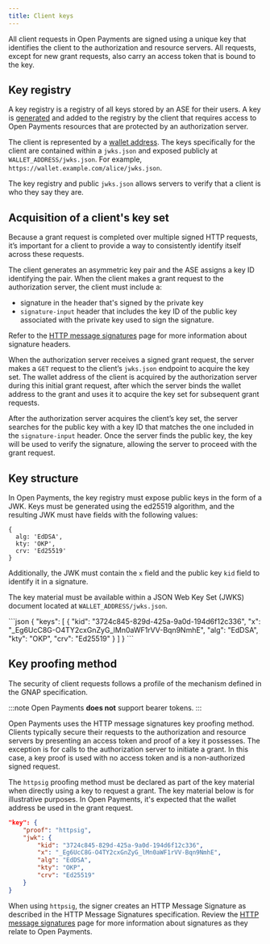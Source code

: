 ```yaml
---
title: Client keys
---
```



All client requests in Open Payments are signed using a unique key that identifies the client to the authorization and resource servers. All requests, except for new grant requests, also carry an access token that is bound to the key.

## Key registry

A key registry is a registry of all keys stored by an ASE for their users. A key is [generated](#key-structure) and added to the registry by the client that requires access to Open Payments resources that are protected by an authorization server.

The client is represented by a [wallet address](/introduction/wallet-addresses). The keys specifically for the client are contained within a `jwks.json` and exposed publicly at `WALLET_ADDRESS/jwks.json`. For example, `https://wallet.example.com/alice/jwks.json`.

The key registry and public `jwks.json` allows servers to verify that a client is who they say they are.

## Acquisition of a client's key set

Because a grant request is completed over multiple signed HTTP requests, it’s important for a client to provide a way to consistently identify itself across these requests.

The client generates an asymmetric key pair and the ASE assigns a key ID identifying the pair. When the client makes a grant request to the authorization server, the client must include a:

- signature in the header that's signed by the private key
- `signature-input` header that includes the key ID of the public key associated with the private key used to sign the signature.

Refer to the [HTTP message signatures](/introduction/http-signatures) page for more information about signature headers.

When the authorization server receives a signed grant request, the server makes a `GET` request to the client’s `jwks.json` endpoint to acquire the key set. The wallet address of the client is acquired by the authorization server during this initial grant request, after which the server binds the wallet address to the grant and uses it to acquire the key set for subsequent grant requests.

After the authorization server acquires the client’s key set, the server searches for the public key with a key ID that matches the one included in the `signature-input` header. Once the server finds the public key, the key will be used to verify the signature, allowing the server to proceed with the grant request.

## Key structure

In Open Payments, the key registry must expose public keys in the form of a JWK. Keys must be generated using the <LinkOut href='https://datatracker.ietf.org/doc/html/rfc8032'>ed25519 algorithm</LinkOut>, and the resulting JWK must have fields with the following values:

```
{
  alg: 'EdDSA',
  kty: 'OKP',
  crv: 'Ed25519'
}
```

Additionally, the JWK must contain the `x` field and the public key `kid` field to identify it in a signature.

The key material must be available within a JSON Web Key Set (JWKS) document located at `WALLET_ADDRESS/jwks.json`.

<CodeBlock title="Example: https://wallet.example.com/alice/jwks.json">
```json
{
  "keys": [
    {
      "kid": "3724c845-829d-425a-9a0d-194d6f12c336",
      "x": "_Eg6UcC8G-O4TY2cxGnZyG_lMn0aWF1rVV-Bqn9NmhE",
      "alg": "EdDSA",
      "kty": "OKP",
      "crv": "Ed25519"
    }
  ]
}
```
</CodeBlock>

## Key proofing method

The security of client requests follows a profile of the mechanism defined in the <LinkOut href='https://datatracker.ietf.org/doc/html/draft-ietf-gnap-core-protocol#name-securing-requests-from-the-'>GNAP specification</LinkOut>.

:::note
Open Payments **does not** support bearer tokens.
:::

Open Payments uses the <LinkOut href='https://datatracker.ietf.org/doc/html/draft-ietf-gnap-core-protocol#name-http-message-signatures'>HTTP message signatures</LinkOut> key proofing method. Clients typically secure their requests to the authorization and resource servers by presenting an access token and proof of a key it possesses. The exception is for calls to the authorization server to initiate a grant. In this case, a key proof is used with no access token and is a non-authorized signed request.

The `httpsig` proofing method must be declared as part of the key material when directly using a key to request a grant. The key material below is for illustrative purposes. In Open Payments, it's expected that the wallet address be used in the grant request.

```json
"key": {
    "proof": "httpsig",
    "jwk": {
        "kid": "3724c845-829d-425a-9a0d-194d6f12c336",
        "x": "_Eg6UcC8G-O4TY2cxGnZyG_lMn0aWF1rVV-Bqn9NmhE",
        "alg": "EdDSA",
        "kty": "OKP",
        "crv": "Ed25519"
    }
}
```

When using `httpsig`, the signer creates an HTTP Message Signature as described in the <LinkOut href='https://datatracker.ietf.org/doc/html/draft-ietf-httpbis-message-signatures'>HTTP Message Signatures specification</LinkOut>. Review the [HTTP message signatures](/introduction/http-signatures) page for more information about signatures as they relate to Open Payments.
